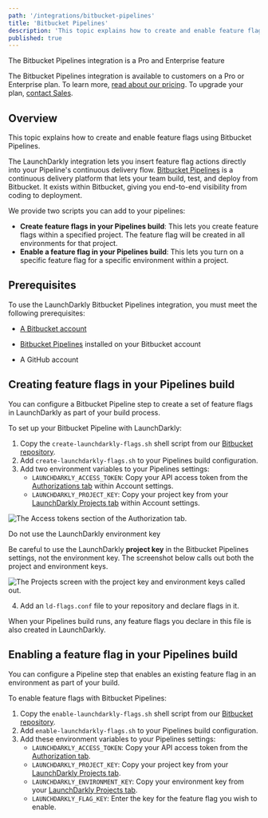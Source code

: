 ```yaml
---
path: '/integrations/bitbucket-pipelines'
title: 'Bitbucket Pipelines'
description: 'This topic explains how to create and enable feature flags using Bitbucket Pipelines, a continuous delivery platform that lets your team build, test, and deploy from Bitbucket.'
published: true
---
```


<Callout intent="primary">
  <CalloutTitle>The Bitbucket Pipelines integration is a Pro and Enterprise feature</CalloutTitle>
  <CalloutDescription>

The Bitbucket Pipelines integration is available to customers on a Pro or Enterprise plan. To learn more, [read about our pricing](https://launchdarkly.com/pricing/). To upgrade your plan, [contact Sales](https://launchdarkly.com/contact-sales/).

  </CalloutDescription>
</Callout>

## Overview

This topic explains how to create and enable feature flags using Bitbucket Pipelines.

The LaunchDarkly integration lets you insert feature flag actions directly into your Pipeline's continuous delivery flow. [Bitbucket Pipelines](https://bitbucket.org/product/features/pipelines) is a continuous delivery platform that lets your team build, test, and deploy from Bitbucket. It exists within Bitbucket, giving you end-to-end visibility from coding to deployment.

We provide two scripts you can add to your pipelines:

- **Create feature flags in your Pipelines build**: This lets you create feature flags within a specified project. The feature flag will be created in all environments for that project.
- **Enable a feature flag in your Pipelines build**: This lets you turn on a specific feature flag for a specific environment within a project.

## Prerequisites

To use the LaunchDarkly Bitbucket Pipelines integration, you must meet the following prerequisites:

- [A Bitbucket account](https://bitbucket.org/account/signup/)

- [Bitbucket Pipelines](https://bitbucket.org/product/features/pipelines) installed on your Bitbucket account
- A GitHub account

## Creating feature flags in your Pipelines build

You can configure a Bitbucket Pipeline step to create a set of feature flags in LaunchDarkly as part of your build process.

To set up your Bitbucket Pipeline with LaunchDarkly:

1. Copy the `create-launchdarkly-flags.sh` shell script from our [Bitbucket repository](https://bitbucket.org/launchdarkly/launchdarkly-pipelines/src).
2. Add `create-launchdarkly-flags.sh` to your Pipelines build configuration.
3. Add two environment variables to your Pipelines settings:
   - `LAUNCHDARKLY_ACCESS_TOKEN`: Copy your API access token from the [Authorizations tab](https://app.launchdarkly.com/settings/authorization) within Account settings.
   - `LAUNCHDARKLY_PROJECT_KEY`: Copy your project key from your [LaunchDarkly Projects tab](https://app.launchdarkly.com/settings/projects) within Account settings.

![The Access tokens section of the Authorization tab.](settings-access-tokens.png)


<Callout intent="alert">
  <CalloutTitle>Do not use the LaunchDarkly environment key</CalloutTitle>
  <CalloutDescription>

Be careful to use the LaunchDarkly **project key** in the Bitbucket Pipelines settings, not the environment key. The
screenshot below calls out both the project and environment keys.

  </CalloutDescription>
</Callout>

![The Projects screen with the project key and environment keys called out.](settings-projects-keys-callout.png)


4. Add an `ld-flags.conf` file to your repository and declare flags in it.

When your Pipelines build runs, any feature flags you declare in this file is also created in LaunchDarkly.

## Enabling a feature flag in your Pipelines build

You can configure a Pipeline step that enables an existing feature flag in an environment as part of your build.

To enable feature flags with Bitbucket Pipelines:

1. Copy the `enable-launchdarkly-flags.sh` shell script from our [Bitbucket repository](https://bitbucket.org/launchdarkly/launchdarkly-pipelines/src).
2. Add `enable-launchdarkly-flags.sh` to your Pipelines build configuration.
3. Add these environment variables to your Pipelines settings:
   - `LAUNCHDARKLY_ACCESS_TOKEN`: Copy your API access token from the [Authorization tab](https://app.launchdarkly.com/settings/authorization).
   - `LAUNCHDARKLY_PROJECT_KEY`: Copy your project key from your [LaunchDarkly Projects tab](https://app.launchdarkly.com/settings/projects).
   - `LAUNCHDARKLY_ENVIRONMENT_KEY`: Copy your environment key from your [LaunchDarkly Projects tab](https://app.launchdarkly.com/settings/projects).
   - `LAUNCHDARKLY_FLAG_KEY`: Enter the key for the feature flag you wish to enable.
